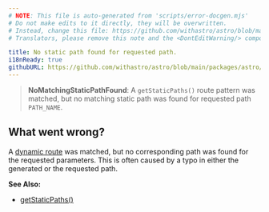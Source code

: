 ```yaml
---
# NOTE: This file is auto-generated from 'scripts/error-docgen.mjs'
# Do not make edits to it directly, they will be overwritten.
# Instead, change this file: https://github.com/withastro/astro/blob/main/packages/astro/src/core/errors/errors-data.ts
# Translators, please remove this note and the <DontEditWarning/> component.

title: No static path found for requested path.
i18nReady: true
githubURL: https://github.com/withastro/astro/blob/main/packages/astro/src/core/errors/errors-data.ts
---
```


<DontEditWarning />


> **NoMatchingStaticPathFound**: A `getStaticPaths()` route pattern was matched, but no matching static path was found for requested path `PATH_NAME`.
## What went wrong?
A [dynamic route](/en/core-concepts/routing/#dynamic-routes) was matched, but no corresponding path was found for the requested parameters. This is often caused by a typo in either the generated or the requested path.

**See Also:**
-  [getStaticPaths()](/en/reference/api-reference/#getstaticpaths)



